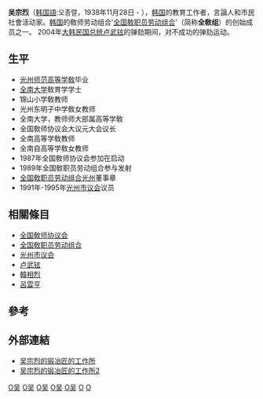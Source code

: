 {{copyedit|time=2011-02-03T07:43:46+00:00}}
{{primarysources|time=2011-02-03T06:27:52+00:00}}
{{Infobox Korean name
|hangul=오종렬
|hanja=吳宗烈
|rr=Oh Jong-nyul
|mr=Oh Jong-ryul
|tablewidth=265
|color=lavender
}}

'''吴宗烈'''（[[韩国語|韩国語]]:오종렬，1938年11月28日 - ），[[韩国|韩国]]的教育工作者，言論人和市民社會活动家。[[韩国|韩国]]的敎师劳动组合'[[全国敎职员劳动组合|全国敎职员劳动组合]]'（简称'''全敎组'''）的创始成员之一。 2004年[[大韩民国|大韩民国]][[总统|总统]][[卢武铉|卢武铉]]的弹劾期间，对不成功的弹劾运动。

== 生平 ==
* [[光州师范高等学敎|光州师范高等学敎]]毕业 
* [[全南大学|全南大学]]敎育学学士 
* 锦山小学敎教师 
* 光州东明子中学敎女教师 
* 全南大学，教师师大部属高等学敎 
* 全国敎师协议会大议元大会议长 
* 全南高等学敎教师 
* 全南自高等学敎女教师 
* 1987年全国敎师协议会参加在启动 
* 1989年全国敎职员劳动组合参与发射 
* [[全国敎职员劳动组合|全国敎职员劳动组合]][[光州|光州]]董事章 
* 1991年-1995年[[光州市议会|光州市议会]]议员

==相關條目==
* [[全国敎师协议会|全国敎师协议会]]
* [[全国敎职员劳动组合|全国敎职员劳动组合]]
* [[光州市议会|光州市议会]]
* [[卢武铉|卢武铉]]
* [[韓相烈|韓相烈]]
* [[呂雲亨|呂雲亨]]

==參考==
<div class="references-small">
<references />
</div>

==外部連結==
* [http://ohjr.tistory.com/ 吴宗烈的锻冶匠的工作所]{{Wayback|url=http://ohjr.tistory.com/ |date=20101031071424 }}
* [http://blog.naver.com/oh_jr 吴宗烈的锻冶匠的工作所2]{{Wayback|url=http://blog.naver.com/oh_jr |date=20160304090338 }}

{{Korea-bio-stub}}

[[Category:韓國政治人物|O吴]]
[[Category:韩国教育家|O吴]]
[[Category:韩国言論人|O吴]]
[[Category:朝鮮日治時期人物|O吴]]
[[Category:韩国革命家|O吴]]
[[Category:吴姓|O]]
[[Category:全羅南道出身人物|O]]